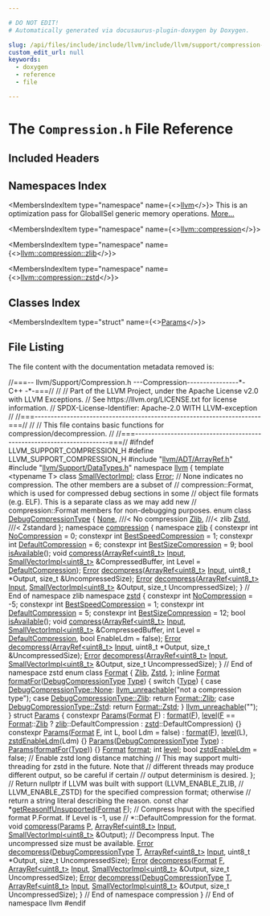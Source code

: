 ```yaml
---

# DO NOT EDIT!
# Automatically generated via docusaurus-plugin-doxygen by Doxygen.

slug: /api/files/include/include/llvm/include/llvm/support/compression-h
custom_edit_url: null
keywords:
  - doxygen
  - reference
  - file

---
```





# The `Compression.h` File Reference

<DoxygenPage pluginConfig={pluginConfig}>



## Included Headers

<IncludesList>
<IncludesListItem
  filePath="llvm/ADT/ArrayRef.h"
  permalink="/docs/api/files/include/include/llvm/include/llvm/adt/arrayref-h"
  isLocal="true" />
<IncludesListItem
  filePath="llvm/Support/DataTypes.h"
  permalink="/docs/api/files/include/include/llvm/include/llvm/support/datatypes-h"
  isLocal="true" />
</IncludesList>

## Namespaces Index

<MembersIndex>

<MembersIndexItem
  type="namespace"
  name={<><a href="/docs/api/namespaces/llvm">llvm</a></>}>
This is an optimization pass for GlobalISel generic memory operations. <a href="/docs/api/namespaces/llvm/#details">More...</a>
</MembersIndexItem>

<MembersIndexItem
  type="namespace"
  name={<><a href="/docs/api/namespaces/llvm/compression">llvm::compression</a></>}>
</MembersIndexItem>

<MembersIndexItem
  type="namespace"
  name={<><a href="/docs/api/namespaces/llvm/compression/zlib">llvm::compression::zlib</a></>}>
</MembersIndexItem>

<MembersIndexItem
  type="namespace"
  name={<><a href="/docs/api/namespaces/llvm/compression/zstd">llvm::compression::zstd</a></>}>
</MembersIndexItem>

</MembersIndex>

## Classes Index

<MembersIndex>

<MembersIndexItem
  type="struct"
  name={<><a href="/docs/api/structs/llvm/compression/params">Params</a></>}>
</MembersIndexItem>

</MembersIndex>


## File Listing

The file content with the documentation metadata removed is:

<ProgramListing>

<Link id="l00001" /><CodeLine lineNumber="1"><Highlight kind="comment">//===-- llvm/Support/Compression.h ---Compression----------------&#42;- C++ -&#42;-===//</Highlight><Highlight kind="normal"></Highlight></CodeLine>
<Link id="l00002" /><CodeLine lineNumber="2"><Highlight kind="normal"></Highlight><Highlight kind="comment">//</Highlight><Highlight kind="normal"></Highlight></CodeLine>
<Link id="l00003" /><CodeLine lineNumber="3"><Highlight kind="normal"></Highlight><Highlight kind="comment">// Part of the LLVM Project, under the Apache License v2.0 with LLVM Exceptions.</Highlight><Highlight kind="normal"></Highlight></CodeLine>
<Link id="l00004" /><CodeLine lineNumber="4"><Highlight kind="normal"></Highlight><Highlight kind="comment">// See https://llvm.org/LICENSE.txt for license information.</Highlight><Highlight kind="normal"></Highlight></CodeLine>
<Link id="l00005" /><CodeLine lineNumber="5"><Highlight kind="normal"></Highlight><Highlight kind="comment">// SPDX-License-Identifier: Apache-2.0 WITH LLVM-exception</Highlight><Highlight kind="normal"></Highlight></CodeLine>
<Link id="l00006" /><CodeLine lineNumber="6"><Highlight kind="normal"></Highlight><Highlight kind="comment">//</Highlight><Highlight kind="normal"></Highlight></CodeLine>
<Link id="l00007" /><CodeLine lineNumber="7"><Highlight kind="normal"></Highlight><Highlight kind="comment">//===----------------------------------------------------------------------===//</Highlight><Highlight kind="normal"></Highlight></CodeLine>
<Link id="l00008" /><CodeLine lineNumber="8"><Highlight kind="normal"></Highlight><Highlight kind="comment">//</Highlight><Highlight kind="normal"></Highlight></CodeLine>
<Link id="l00009" /><CodeLine lineNumber="9"><Highlight kind="normal"></Highlight><Highlight kind="comment">// This file contains basic functions for compression/decompression.</Highlight><Highlight kind="normal"></Highlight></CodeLine>
<Link id="l00010" /><CodeLine lineNumber="10"><Highlight kind="normal"></Highlight><Highlight kind="comment">//</Highlight><Highlight kind="normal"></Highlight></CodeLine>
<Link id="l00011" /><CodeLine lineNumber="11"><Highlight kind="normal"></Highlight><Highlight kind="comment">//===----------------------------------------------------------------------===//</Highlight><Highlight kind="normal"></Highlight></CodeLine>
<Link id="l00012" /><CodeLine lineNumber="12"><Highlight kind="normal"></Highlight></CodeLine>
<Link id="l00013" /><CodeLine lineNumber="13"><Highlight kind="normal"></Highlight><Highlight kind="preprocessor">#ifndef LLVM&#95;SUPPORT&#95;COMPRESSION&#95;H</Highlight><Highlight kind="normal"></Highlight></CodeLine>
<Link id="l00014" /><CodeLine lineNumber="14"><Highlight kind="normal"></Highlight><Highlight kind="preprocessor">#define LLVM&#95;SUPPORT&#95;COMPRESSION&#95;H</Highlight><Highlight kind="normal"></Highlight></CodeLine>
<Link id="l00015" /><CodeLine lineNumber="15"><Highlight kind="normal"></Highlight></CodeLine>
<Link id="l00016" /><CodeLine lineNumber="16"><Highlight kind="normal"></Highlight><Highlight kind="preprocessor">#include &quot;<a href="/docs/api/files/include/include/llvm/include/llvm/adt/arrayref-h">llvm/ADT/ArrayRef.h</a>&quot;</Highlight><Highlight kind="normal"></Highlight></CodeLine>
<Link id="l00017" /><CodeLine lineNumber="17"><Highlight kind="normal"></Highlight><Highlight kind="preprocessor">#include &quot;<a href="/docs/api/files/include/include/llvm/include/llvm/support/datatypes-h">llvm/Support/DataTypes.h</a>&quot;</Highlight><Highlight kind="normal"></Highlight></CodeLine>
<Link id="l00018" /><CodeLine lineNumber="18"><Highlight kind="normal"></Highlight></CodeLine>
<Link id="l00019" /><CodeLine lineNumber="19"><Highlight kind="normal"></Highlight><Highlight kind="keyword">namespace </Highlight><Highlight kind="normal"><a href="/docs/api/namespaces/llvm">llvm</a> &#123;</Highlight></CodeLine>
<Link id="l00020" /><CodeLine lineNumber="20"><Highlight kind="normal"></Highlight><Highlight kind="keyword">template</Highlight><Highlight kind="normal"> &lt;</Highlight><Highlight kind="keyword">typename</Highlight><Highlight kind="normal"> T&gt; </Highlight><Highlight kind="keyword">class </Highlight><Highlight kind="normal"><a href="/docs/api/classes/llvm/smallvectorimpl">SmallVectorImpl</a>;</Highlight></CodeLine>
<Link id="l00021" /><CodeLine lineNumber="21"><Highlight kind="normal"></Highlight><Highlight kind="keyword">class </Highlight><Highlight kind="normal"><a href="/docs/api/classes/llvm/error">Error</a>;</Highlight></CodeLine>
<Link id="l00022" /><CodeLine lineNumber="22"><Highlight kind="normal"></Highlight></CodeLine>
<Link id="l00023" /><CodeLine lineNumber="23"><Highlight kind="normal"></Highlight><Highlight kind="comment">// None indicates no compression. The other members are a subset of</Highlight><Highlight kind="normal"></Highlight></CodeLine>
<Link id="l00024" /><CodeLine lineNumber="24"><Highlight kind="normal"></Highlight><Highlight kind="comment">// compression::Format, which is used for compressed debug sections in some</Highlight><Highlight kind="normal"></Highlight></CodeLine>
<Link id="l00025" /><CodeLine lineNumber="25"><Highlight kind="normal"></Highlight><Highlight kind="comment">// object file formats (e.g. ELF). This is a separate class as we may add new</Highlight><Highlight kind="normal"></Highlight></CodeLine>
<Link id="l00026" /><CodeLine lineNumber="26"><Highlight kind="normal"></Highlight><Highlight kind="comment">// compression::Format members for non-debugging purposes.</Highlight><Highlight kind="normal"></Highlight></CodeLine>
<Link id="l00027" /><CodeLine lineNumber="27" lineLink="/docs/api/namespaces/llvm/#aa100a124c9d33561b0950011928aae00"><Highlight kind="normal"></Highlight><Highlight kind="keyword">enum class</Highlight><Highlight kind="normal"> <a href="/docs/api/namespaces/llvm/#aa100a124c9d33561b0950011928aae00">DebugCompressionType</a> &#123;</Highlight></CodeLine>
<Link id="l00028" /><CodeLine lineNumber="28" lineLink="/docs/api/namespaces/llvm/#aa100a124c9d33561b0950011928aae00a6adf97f83acf6453d4a6a4b1070f3754"><Highlight kind="normal">  <a href="/docs/api/namespaces/llvm/#a7a24c2247bd546fc56e2de6cfd04a3d7a116ebf2078ffd98178ffbdd2f544ebb7">None</a>, </Highlight><Highlight kind="comment">///&lt; No compression</Highlight><Highlight kind="normal"></Highlight></CodeLine>
<Link id="l00029" /><CodeLine lineNumber="29" lineLink="/docs/api/namespaces/llvm/#aa100a124c9d33561b0950011928aae00ad697a787afbc87e2117697b91ed26272"><Highlight kind="normal">  <a href="/docs/api/namespaces/llvm/#aa100a124c9d33561b0950011928aae00ad697a787afbc87e2117697b91ed26272">Zlib</a>, </Highlight><Highlight kind="comment">///&lt; zlib</Highlight><Highlight kind="normal"></Highlight></CodeLine>
<Link id="l00030" /><CodeLine lineNumber="30" lineLink="/docs/api/namespaces/llvm/#aa100a124c9d33561b0950011928aae00a0c8468c9ff2f38e853335e1e40ade4c3"><Highlight kind="normal">  <a href="/docs/api/namespaces/llvm/#aa100a124c9d33561b0950011928aae00a0c8468c9ff2f38e853335e1e40ade4c3">Zstd</a>, </Highlight><Highlight kind="comment">///&lt; Zstandard</Highlight><Highlight kind="normal"></Highlight></CodeLine>
<Link id="l00031" /><CodeLine lineNumber="31"><Highlight kind="normal">&#125;;</Highlight></CodeLine>
<Link id="l00032" /><CodeLine lineNumber="32"><Highlight kind="normal"></Highlight></CodeLine>
<Link id="l00033" /><CodeLine lineNumber="33" lineLink="/docs/api/namespaces/llvm/compression"><Highlight kind="normal"></Highlight><Highlight kind="keyword">namespace </Highlight><Highlight kind="normal"><a href="/docs/api/namespaces/llvm/compression">compression</a> &#123;</Highlight></CodeLine>
<Link id="l00034" /><CodeLine lineNumber="34" lineLink="/docs/api/namespaces/llvm/compression/zlib"><Highlight kind="normal"></Highlight><Highlight kind="keyword">namespace </Highlight><Highlight kind="normal"><a href="/docs/api/namespaces/llvm/compression/zlib">zlib</a> &#123;</Highlight></CodeLine>
<Link id="l00035" /><CodeLine lineNumber="35"><Highlight kind="normal"></Highlight></CodeLine>
<Link id="l00036" /><CodeLine lineNumber="36" lineLink="/docs/api/namespaces/llvm/compression/zlib/#a3f069c45f3ede1898e07c3dcfb894a91"><Highlight kind="normal"></Highlight><Highlight kind="keyword">constexpr</Highlight><Highlight kind="normal"> </Highlight><Highlight kind="keywordtype">int</Highlight><Highlight kind="normal"> <a href="/docs/api/namespaces/llvm/compression/zlib/#a3f069c45f3ede1898e07c3dcfb894a91">NoCompression</a> = 0;</Highlight></CodeLine>
<Link id="l00037" /><CodeLine lineNumber="37" lineLink="/docs/api/namespaces/llvm/compression/zlib/#af76c95a902eec05086940cf67c6047de"><Highlight kind="normal"></Highlight><Highlight kind="keyword">constexpr</Highlight><Highlight kind="normal"> </Highlight><Highlight kind="keywordtype">int</Highlight><Highlight kind="normal"> <a href="/docs/api/namespaces/llvm/compression/zlib/#af76c95a902eec05086940cf67c6047de">BestSpeedCompression</a> = 1;</Highlight></CodeLine>
<Link id="l00038" /><CodeLine lineNumber="38" lineLink="/docs/api/namespaces/llvm/compression/zlib/#ad3ab2b657ee11cf4e2cab101623b94df"><Highlight kind="normal"></Highlight><Highlight kind="keyword">constexpr</Highlight><Highlight kind="normal"> </Highlight><Highlight kind="keywordtype">int</Highlight><Highlight kind="normal"> <a href="/docs/api/namespaces/llvm/compression/zlib/#ad3ab2b657ee11cf4e2cab101623b94df">DefaultCompression</a> = 6;</Highlight></CodeLine>
<Link id="l00039" /><CodeLine lineNumber="39" lineLink="/docs/api/namespaces/llvm/compression/zlib/#aca36e81333c6bff75084ce9df5c1baaf"><Highlight kind="normal"></Highlight><Highlight kind="keyword">constexpr</Highlight><Highlight kind="normal"> </Highlight><Highlight kind="keywordtype">int</Highlight><Highlight kind="normal"> <a href="/docs/api/namespaces/llvm/compression/zlib/#aca36e81333c6bff75084ce9df5c1baaf">BestSizeCompression</a> = 9;</Highlight></CodeLine>
<Link id="l00040" /><CodeLine lineNumber="40"><Highlight kind="normal"></Highlight></CodeLine>
<Link id="l00041" /><CodeLine lineNumber="41"><Highlight kind="normal"></Highlight><Highlight kind="keywordtype">bool</Highlight><Highlight kind="normal"> <a href="/docs/api/namespaces/llvm/compression/zlib/#a369da242fd5c0d70a31ffcd3374a0909">isAvailable</a>();</Highlight></CodeLine>
<Link id="l00042" /><CodeLine lineNumber="42"><Highlight kind="normal"></Highlight></CodeLine>
<Link id="l00043" /><CodeLine lineNumber="43"><Highlight kind="normal"></Highlight><Highlight kind="keywordtype">void</Highlight><Highlight kind="normal"> <a href="/docs/api/namespaces/llvm/compression/zlib/#a0cde98f89d9b23b493dc0c7c0f054eb5">compress</a>(<a href="/docs/api/classes/llvm/arrayref">ArrayRef&lt;uint8&#95;t&gt;</a> <a href="/docs/api/classes/input">Input</a>,</Highlight></CodeLine>
<Link id="l00044" /><CodeLine lineNumber="44"><Highlight kind="normal">              <a href="/docs/api/classes/llvm/smallvectorimpl">SmallVectorImpl&lt;uint8&#95;t&gt;</a> &amp;CompressedBuffer,</Highlight></CodeLine>
<Link id="l00045" /><CodeLine lineNumber="45"><Highlight kind="normal">              </Highlight><Highlight kind="keywordtype">int</Highlight><Highlight kind="normal"> Level = <a href="/docs/api/namespaces/llvm/compression/zlib/#ad3ab2b657ee11cf4e2cab101623b94df">DefaultCompression</a>);</Highlight></CodeLine>
<Link id="l00046" /><CodeLine lineNumber="46"><Highlight kind="normal"></Highlight></CodeLine>
<Link id="l00047" /><CodeLine lineNumber="47"><Highlight kind="normal"><a href="/docs/api/classes/llvm/error">Error</a> <a href="/docs/api/namespaces/llvm/compression/zlib/#a1f2be1038afa2414d1df3da720de0c55">decompress</a>(<a href="/docs/api/classes/llvm/arrayref">ArrayRef&lt;uint8&#95;t&gt;</a> <a href="/docs/api/classes/input">Input</a>, uint8&#95;t &#42;Output,</Highlight></CodeLine>
<Link id="l00048" /><CodeLine lineNumber="48"><Highlight kind="normal">                 </Highlight><Highlight kind="keywordtype">size&#95;t</Highlight><Highlight kind="normal"> &amp;UncompressedSize);</Highlight></CodeLine>
<Link id="l00049" /><CodeLine lineNumber="49"><Highlight kind="normal"></Highlight></CodeLine>
<Link id="l00050" /><CodeLine lineNumber="50"><Highlight kind="normal"><a href="/docs/api/classes/llvm/error">Error</a> <a href="/docs/api/namespaces/llvm/compression/zlib/#a1f2be1038afa2414d1df3da720de0c55">decompress</a>(<a href="/docs/api/classes/llvm/arrayref">ArrayRef&lt;uint8&#95;t&gt;</a> <a href="/docs/api/classes/input">Input</a>, <a href="/docs/api/classes/llvm/smallvectorimpl">SmallVectorImpl&lt;uint8&#95;t&gt;</a> &amp;Output,</Highlight></CodeLine>
<Link id="l00051" /><CodeLine lineNumber="51"><Highlight kind="normal">                 </Highlight><Highlight kind="keywordtype">size&#95;t</Highlight><Highlight kind="normal"> UncompressedSize);</Highlight></CodeLine>
<Link id="l00052" /><CodeLine lineNumber="52"><Highlight kind="normal"></Highlight></CodeLine>
<Link id="l00053" /><CodeLine lineNumber="53"><Highlight kind="normal">&#125; </Highlight><Highlight kind="comment">// End of namespace zlib</Highlight><Highlight kind="normal"></Highlight></CodeLine>
<Link id="l00054" /><CodeLine lineNumber="54"><Highlight kind="normal"></Highlight></CodeLine>
<Link id="l00055" /><CodeLine lineNumber="55" lineLink="/docs/api/namespaces/llvm/compression/zstd"><Highlight kind="normal"></Highlight><Highlight kind="keyword">namespace </Highlight><Highlight kind="normal"><a href="/docs/api/namespaces/llvm/compression/zstd">zstd</a> &#123;</Highlight></CodeLine>
<Link id="l00056" /><CodeLine lineNumber="56"><Highlight kind="normal"></Highlight></CodeLine>
<Link id="l00057" /><CodeLine lineNumber="57" lineLink="/docs/api/namespaces/llvm/compression/zstd/#a58a6f2cbcef34b0829e5ea901f0eb1f5"><Highlight kind="normal"></Highlight><Highlight kind="keyword">constexpr</Highlight><Highlight kind="normal"> </Highlight><Highlight kind="keywordtype">int</Highlight><Highlight kind="normal"> <a href="/docs/api/namespaces/llvm/compression/zstd/#a58a6f2cbcef34b0829e5ea901f0eb1f5">NoCompression</a> = -5;</Highlight></CodeLine>
<Link id="l00058" /><CodeLine lineNumber="58" lineLink="/docs/api/namespaces/llvm/compression/zstd/#a80fcdfdca6fe463555a469fb6932d742"><Highlight kind="normal"></Highlight><Highlight kind="keyword">constexpr</Highlight><Highlight kind="normal"> </Highlight><Highlight kind="keywordtype">int</Highlight><Highlight kind="normal"> <a href="/docs/api/namespaces/llvm/compression/zstd/#a80fcdfdca6fe463555a469fb6932d742">BestSpeedCompression</a> = 1;</Highlight></CodeLine>
<Link id="l00059" /><CodeLine lineNumber="59" lineLink="/docs/api/namespaces/llvm/compression/zstd/#a904b5dc1a5643536e8876d73832b6de5"><Highlight kind="normal"></Highlight><Highlight kind="keyword">constexpr</Highlight><Highlight kind="normal"> </Highlight><Highlight kind="keywordtype">int</Highlight><Highlight kind="normal"> <a href="/docs/api/namespaces/llvm/compression/zstd/#a904b5dc1a5643536e8876d73832b6de5">DefaultCompression</a> = 5;</Highlight></CodeLine>
<Link id="l00060" /><CodeLine lineNumber="60" lineLink="/docs/api/namespaces/llvm/compression/zstd/#ad4f64e228c085c82ae09703756e4450f"><Highlight kind="normal"></Highlight><Highlight kind="keyword">constexpr</Highlight><Highlight kind="normal"> </Highlight><Highlight kind="keywordtype">int</Highlight><Highlight kind="normal"> <a href="/docs/api/namespaces/llvm/compression/zstd/#ad4f64e228c085c82ae09703756e4450f">BestSizeCompression</a> = 12;</Highlight></CodeLine>
<Link id="l00061" /><CodeLine lineNumber="61"><Highlight kind="normal"></Highlight></CodeLine>
<Link id="l00062" /><CodeLine lineNumber="62"><Highlight kind="normal"></Highlight><Highlight kind="keywordtype">bool</Highlight><Highlight kind="normal"> <a href="/docs/api/namespaces/llvm/compression/zstd/#a663a259708521e3e0dd26b77ba4f49e8">isAvailable</a>();</Highlight></CodeLine>
<Link id="l00063" /><CodeLine lineNumber="63"><Highlight kind="normal"></Highlight></CodeLine>
<Link id="l00064" /><CodeLine lineNumber="64"><Highlight kind="normal"></Highlight><Highlight kind="keywordtype">void</Highlight><Highlight kind="normal"> <a href="/docs/api/namespaces/llvm/compression/zstd/#a6e5017312495e404a75be3aafeeb08c5">compress</a>(<a href="/docs/api/classes/llvm/arrayref">ArrayRef&lt;uint8&#95;t&gt;</a> <a href="/docs/api/classes/input">Input</a>,</Highlight></CodeLine>
<Link id="l00065" /><CodeLine lineNumber="65"><Highlight kind="normal">              <a href="/docs/api/classes/llvm/smallvectorimpl">SmallVectorImpl&lt;uint8&#95;t&gt;</a> &amp;CompressedBuffer,</Highlight></CodeLine>
<Link id="l00066" /><CodeLine lineNumber="66"><Highlight kind="normal">              </Highlight><Highlight kind="keywordtype">int</Highlight><Highlight kind="normal"> Level = <a href="/docs/api/namespaces/llvm/compression/zstd/#a904b5dc1a5643536e8876d73832b6de5">DefaultCompression</a>, </Highlight><Highlight kind="keywordtype">bool</Highlight><Highlight kind="normal"> EnableLdm = </Highlight><Highlight kind="keyword">false</Highlight><Highlight kind="normal">);</Highlight></CodeLine>
<Link id="l00067" /><CodeLine lineNumber="67"><Highlight kind="normal"></Highlight></CodeLine>
<Link id="l00068" /><CodeLine lineNumber="68"><Highlight kind="normal"><a href="/docs/api/classes/llvm/error">Error</a> <a href="/docs/api/namespaces/llvm/compression/zstd/#a383d40dba37b3eecd97fbeeacda6477c">decompress</a>(<a href="/docs/api/classes/llvm/arrayref">ArrayRef&lt;uint8&#95;t&gt;</a> <a href="/docs/api/classes/input">Input</a>, uint8&#95;t &#42;Output,</Highlight></CodeLine>
<Link id="l00069" /><CodeLine lineNumber="69"><Highlight kind="normal">                 </Highlight><Highlight kind="keywordtype">size&#95;t</Highlight><Highlight kind="normal"> &amp;UncompressedSize);</Highlight></CodeLine>
<Link id="l00070" /><CodeLine lineNumber="70"><Highlight kind="normal"></Highlight></CodeLine>
<Link id="l00071" /><CodeLine lineNumber="71"><Highlight kind="normal"><a href="/docs/api/classes/llvm/error">Error</a> <a href="/docs/api/namespaces/llvm/compression/zstd/#a383d40dba37b3eecd97fbeeacda6477c">decompress</a>(<a href="/docs/api/classes/llvm/arrayref">ArrayRef&lt;uint8&#95;t&gt;</a> <a href="/docs/api/classes/input">Input</a>, <a href="/docs/api/classes/llvm/smallvectorimpl">SmallVectorImpl&lt;uint8&#95;t&gt;</a> &amp;Output,</Highlight></CodeLine>
<Link id="l00072" /><CodeLine lineNumber="72"><Highlight kind="normal">                 </Highlight><Highlight kind="keywordtype">size&#95;t</Highlight><Highlight kind="normal"> UncompressedSize);</Highlight></CodeLine>
<Link id="l00073" /><CodeLine lineNumber="73"><Highlight kind="normal"></Highlight></CodeLine>
<Link id="l00074" /><CodeLine lineNumber="74"><Highlight kind="normal">&#125; </Highlight><Highlight kind="comment">// End of namespace zstd</Highlight><Highlight kind="normal"></Highlight></CodeLine>
<Link id="l00075" /><CodeLine lineNumber="75"><Highlight kind="normal"></Highlight></CodeLine>
<Link id="l00076" /><CodeLine lineNumber="76" lineLink="/docs/api/namespaces/llvm/compression/#a959b9bf86b359a97448539383fb1b5f3"><Highlight kind="normal"></Highlight><Highlight kind="keyword">enum class</Highlight><Highlight kind="normal"> <a href="/docs/api/namespaces/llvm/compression/#a959b9bf86b359a97448539383fb1b5f3">Format</a> &#123;</Highlight></CodeLine>
<Link id="l00077" /><CodeLine lineNumber="77" lineLink="/docs/api/namespaces/llvm/compression/#a959b9bf86b359a97448539383fb1b5f3ad697a787afbc87e2117697b91ed26272"><Highlight kind="normal">  <a href="/docs/api/namespaces/llvm/compression/#a959b9bf86b359a97448539383fb1b5f3ad697a787afbc87e2117697b91ed26272">Zlib</a>,</Highlight></CodeLine>
<Link id="l00078" /><CodeLine lineNumber="78" lineLink="/docs/api/namespaces/llvm/compression/#a959b9bf86b359a97448539383fb1b5f3a0c8468c9ff2f38e853335e1e40ade4c3"><Highlight kind="normal">  <a href="/docs/api/namespaces/llvm/compression/#a959b9bf86b359a97448539383fb1b5f3a0c8468c9ff2f38e853335e1e40ade4c3">Zstd</a>,</Highlight></CodeLine>
<Link id="l00079" /><CodeLine lineNumber="79"><Highlight kind="normal">&#125;;</Highlight></CodeLine>
<Link id="l00080" /><CodeLine lineNumber="80"><Highlight kind="normal"></Highlight></CodeLine>
<Link id="l00081" /><CodeLine lineNumber="81" lineLink="/docs/api/namespaces/llvm/compression/#ad1bbde31a8b729ac4f8022306356a6f5"><Highlight kind="normal"></Highlight><Highlight kind="keyword">inline</Highlight><Highlight kind="normal"> <a href="/docs/api/namespaces/llvm/compression/#a959b9bf86b359a97448539383fb1b5f3">Format</a> <a href="/docs/api/namespaces/llvm/compression/#ad1bbde31a8b729ac4f8022306356a6f5">formatFor</a>(<a href="/docs/api/namespaces/llvm/#aa100a124c9d33561b0950011928aae00">DebugCompressionType</a> <a href="/docs/api/classes/llvm/type">Type</a>) &#123;</Highlight></CodeLine>
<Link id="l00082" /><CodeLine lineNumber="82"><Highlight kind="normal">  </Highlight><Highlight kind="keywordflow">switch</Highlight><Highlight kind="normal"> (<a href="/docs/api/classes/llvm/type">Type</a>) &#123;</Highlight></CodeLine>
<Link id="l00083" /><CodeLine lineNumber="83"><Highlight kind="normal">  </Highlight><Highlight kind="keywordflow">case</Highlight><Highlight kind="normal"> <a href="/docs/api/namespaces/llvm/#aa100a124c9d33561b0950011928aae00a6adf97f83acf6453d4a6a4b1070f3754">DebugCompressionType::None</a>:</Highlight></CodeLine>
<Link id="l00084" /><CodeLine lineNumber="84"><Highlight kind="normal">    <a href="/docs/api/files/include/include/llvm/include/llvm/support/errorhandling-h/#ace243f5c25697a1107cce46626b3dc94">llvm&#95;unreachable</a>(</Highlight><Highlight kind="stringliteral">&quot;not a compression type&quot;</Highlight><Highlight kind="normal">);</Highlight></CodeLine>
<Link id="l00085" /><CodeLine lineNumber="85"><Highlight kind="normal">  </Highlight><Highlight kind="keywordflow">case</Highlight><Highlight kind="normal"> <a href="/docs/api/namespaces/llvm/#aa100a124c9d33561b0950011928aae00ad697a787afbc87e2117697b91ed26272">DebugCompressionType::Zlib</a>:</Highlight></CodeLine>
<Link id="l00086" /><CodeLine lineNumber="86"><Highlight kind="normal">    </Highlight><Highlight kind="keywordflow">return</Highlight><Highlight kind="normal"> <a href="/docs/api/namespaces/llvm/compression/#a959b9bf86b359a97448539383fb1b5f3ad697a787afbc87e2117697b91ed26272">Format::Zlib</a>;</Highlight></CodeLine>
<Link id="l00087" /><CodeLine lineNumber="87"><Highlight kind="normal">  </Highlight><Highlight kind="keywordflow">case</Highlight><Highlight kind="normal"> <a href="/docs/api/namespaces/llvm/#aa100a124c9d33561b0950011928aae00a0c8468c9ff2f38e853335e1e40ade4c3">DebugCompressionType::Zstd</a>:</Highlight></CodeLine>
<Link id="l00088" /><CodeLine lineNumber="88"><Highlight kind="normal">    </Highlight><Highlight kind="keywordflow">return</Highlight><Highlight kind="normal"> <a href="/docs/api/namespaces/llvm/compression/#a959b9bf86b359a97448539383fb1b5f3a0c8468c9ff2f38e853335e1e40ade4c3">Format::Zstd</a>;</Highlight></CodeLine>
<Link id="l00089" /><CodeLine lineNumber="89"><Highlight kind="normal">  &#125;</Highlight></CodeLine>
<Link id="l00090" /><CodeLine lineNumber="90"><Highlight kind="normal">  <a href="/docs/api/files/include/include/llvm/include/llvm/support/errorhandling-h/#ace243f5c25697a1107cce46626b3dc94">llvm&#95;unreachable</a>(</Highlight><Highlight kind="stringliteral">&quot;&quot;</Highlight><Highlight kind="normal">);</Highlight></CodeLine>
<Link id="l00091" /><CodeLine lineNumber="91"><Highlight kind="normal">&#125;</Highlight></CodeLine>
<Link id="l00092" /><CodeLine lineNumber="92"><Highlight kind="normal"></Highlight></CodeLine>
<Link id="l00093" /><CodeLine lineNumber="93" lineLink="/docs/api/structs/llvm/compression/params"><Highlight kind="normal"></Highlight><Highlight kind="keyword">struct </Highlight><Highlight kind="normal"><a href="/docs/api/structs/llvm/compression/params/#a3e4c27a7403dfcffc41d0e248ddcdfc7">Params</a> &#123;</Highlight></CodeLine>
<Link id="l00094" /><CodeLine lineNumber="94" lineLink="/docs/api/structs/llvm/compression/params/#a3e4c27a7403dfcffc41d0e248ddcdfc7"><Highlight kind="normal">  </Highlight><Highlight kind="keyword">constexpr</Highlight><Highlight kind="normal"> <a href="/docs/api/structs/llvm/compression/params/#a3e4c27a7403dfcffc41d0e248ddcdfc7">Params</a>(<a href="/docs/api/namespaces/llvm/compression/#a959b9bf86b359a97448539383fb1b5f3">Format</a> <a href="/docs/api/files/lib/lib/support/md5-cpp/#a96d73bbd7af15cb1fc38c3f4a3bd82e9">F</a>)</Highlight></CodeLine>
<Link id="l00095" /><CodeLine lineNumber="95"><Highlight kind="normal">      : <a href="/docs/api/structs/llvm/compression/params/#ac9c55bfa5f0f7c0cc1ce1038c0070cf7">format</a>(<a href="/docs/api/files/lib/lib/support/md5-cpp/#a96d73bbd7af15cb1fc38c3f4a3bd82e9">F</a>), <a href="/docs/api/structs/llvm/compression/params/#a1dac49b8a1a90f28eded29ed98c4a105">level</a>(<a href="/docs/api/files/lib/lib/support/md5-cpp/#a96d73bbd7af15cb1fc38c3f4a3bd82e9">F</a> == <a href="/docs/api/namespaces/llvm/compression/#a959b9bf86b359a97448539383fb1b5f3">Format</a>::<a href="/docs/api/namespaces/llvm/compression/#a959b9bf86b359a97448539383fb1b5f3ad697a787afbc87e2117697b91ed26272">Zlib</a> ? <a href="/docs/api/namespaces/llvm/compression/zlib">zlib</a>::DefaultCompression</Highlight></CodeLine>
<Link id="l00096" /><CodeLine lineNumber="96"><Highlight kind="normal">                                           : <a href="/docs/api/namespaces/llvm/compression/zstd">zstd</a>::DefaultCompression) &#123;&#125;</Highlight></CodeLine>
<Link id="l00097" /><CodeLine lineNumber="97" lineLink="/docs/api/structs/llvm/compression/params/#af311ac0f41937f7cf9f6c6b9021b9568"><Highlight kind="normal">  </Highlight><Highlight kind="keyword">constexpr</Highlight><Highlight kind="normal"> <a href="/docs/api/structs/llvm/compression/params/#af311ac0f41937f7cf9f6c6b9021b9568">Params</a>(<a href="/docs/api/namespaces/llvm/compression/#a959b9bf86b359a97448539383fb1b5f3">Format</a> <a href="/docs/api/files/lib/lib/support/md5-cpp/#a96d73bbd7af15cb1fc38c3f4a3bd82e9">F</a>, </Highlight><Highlight kind="keywordtype">int</Highlight><Highlight kind="normal"> L, </Highlight><Highlight kind="keywordtype">bool</Highlight><Highlight kind="normal"> Ldm = </Highlight><Highlight kind="keyword">false</Highlight><Highlight kind="normal">)</Highlight></CodeLine>
<Link id="l00098" /><CodeLine lineNumber="98"><Highlight kind="normal">      : <a href="/docs/api/structs/llvm/compression/params/#ac9c55bfa5f0f7c0cc1ce1038c0070cf7">format</a>(<a href="/docs/api/files/lib/lib/support/md5-cpp/#a96d73bbd7af15cb1fc38c3f4a3bd82e9">F</a>), <a href="/docs/api/structs/llvm/compression/params/#a1dac49b8a1a90f28eded29ed98c4a105">level</a>(L), <a href="/docs/api/structs/llvm/compression/params/#a86c033c3eb532b3056ad2cdee2c040e8">zstdEnableLdm</a>(Ldm) &#123;&#125;</Highlight></CodeLine>
<Link id="l00099" /><CodeLine lineNumber="99" lineLink="/docs/api/structs/llvm/compression/params/#a094a364edadfccda93cb01dc23e341dd"><Highlight kind="normal">  <a href="/docs/api/structs/llvm/compression/params/#a094a364edadfccda93cb01dc23e341dd">Params</a>(<a href="/docs/api/namespaces/llvm/#aa100a124c9d33561b0950011928aae00">DebugCompressionType</a> <a href="/docs/api/classes/llvm/type">Type</a>) : <a href="/docs/api/structs/llvm/compression/params/#a3e4c27a7403dfcffc41d0e248ddcdfc7">Params</a>(<a href="/docs/api/namespaces/llvm/compression/#ad1bbde31a8b729ac4f8022306356a6f5">formatFor</a>(<a href="/docs/api/classes/llvm/type">Type</a>)) &#123;&#125;</Highlight></CodeLine>
<Link id="l00100" /><CodeLine lineNumber="100"><Highlight kind="normal"></Highlight></CodeLine>
<Link id="l00101" /><CodeLine lineNumber="101" lineLink="/docs/api/structs/llvm/compression/params/#ac9c55bfa5f0f7c0cc1ce1038c0070cf7"><Highlight kind="normal">  <a href="/docs/api/namespaces/llvm/compression/#a959b9bf86b359a97448539383fb1b5f3">Format</a> <a href="/docs/api/structs/llvm/compression/params/#ac9c55bfa5f0f7c0cc1ce1038c0070cf7">format</a>;</Highlight></CodeLine>
<Link id="l00102" /><CodeLine lineNumber="102" lineLink="/docs/api/structs/llvm/compression/params/#a1dac49b8a1a90f28eded29ed98c4a105"><Highlight kind="normal">  </Highlight><Highlight kind="keywordtype">int</Highlight><Highlight kind="normal"> <a href="/docs/api/structs/llvm/compression/params/#a1dac49b8a1a90f28eded29ed98c4a105">level</a>;</Highlight></CodeLine>
<Link id="l00103" /><CodeLine lineNumber="103" lineLink="/docs/api/structs/llvm/compression/params/#a86c033c3eb532b3056ad2cdee2c040e8"><Highlight kind="normal">  </Highlight><Highlight kind="keywordtype">bool</Highlight><Highlight kind="normal"> <a href="/docs/api/structs/llvm/compression/params/#a86c033c3eb532b3056ad2cdee2c040e8">zstdEnableLdm</a> = </Highlight><Highlight kind="keyword">false</Highlight><Highlight kind="normal">; </Highlight><Highlight kind="comment">// Enable zstd long distance matching</Highlight><Highlight kind="normal"></Highlight></CodeLine>
<Link id="l00104" /><CodeLine lineNumber="104"><Highlight kind="normal">  </Highlight><Highlight kind="comment">// This may support multi-threading for zstd in the future. Note that</Highlight><Highlight kind="normal"></Highlight></CodeLine>
<Link id="l00105" /><CodeLine lineNumber="105"><Highlight kind="normal">  </Highlight><Highlight kind="comment">// different threads may produce different output, so be careful if certain</Highlight><Highlight kind="normal"></Highlight></CodeLine>
<Link id="l00106" /><CodeLine lineNumber="106"><Highlight kind="normal">  </Highlight><Highlight kind="comment">// output determinism is desired.</Highlight><Highlight kind="normal"></Highlight></CodeLine>
<Link id="l00107" /><CodeLine lineNumber="107"><Highlight kind="normal">&#125;;</Highlight></CodeLine>
<Link id="l00108" /><CodeLine lineNumber="108"><Highlight kind="normal"></Highlight></CodeLine>
<Link id="l00109" /><CodeLine lineNumber="109"><Highlight kind="normal"></Highlight><Highlight kind="comment">// Return nullptr if LLVM was built with support (LLVM&#95;ENABLE&#95;ZLIB,</Highlight><Highlight kind="normal"></Highlight></CodeLine>
<Link id="l00110" /><CodeLine lineNumber="110"><Highlight kind="normal"></Highlight><Highlight kind="comment">// LLVM&#95;ENABLE&#95;ZSTD) for the specified compression format; otherwise</Highlight><Highlight kind="normal"></Highlight></CodeLine>
<Link id="l00111" /><CodeLine lineNumber="111"><Highlight kind="normal"></Highlight><Highlight kind="comment">// return a string literal describing the reason.</Highlight><Highlight kind="normal"></Highlight></CodeLine>
<Link id="l00112" /><CodeLine lineNumber="112"><Highlight kind="normal"></Highlight><Highlight kind="keyword">const</Highlight><Highlight kind="normal"> </Highlight><Highlight kind="keywordtype">char</Highlight><Highlight kind="normal"> &#42;<a href="/docs/api/namespaces/llvm/compression/#a3d9cefba87d0911ecaa4ae38e7f3d5e8">getReasonIfUnsupported</a>(<a href="/docs/api/namespaces/llvm/compression/#a959b9bf86b359a97448539383fb1b5f3">Format</a> <a href="/docs/api/files/lib/lib/support/md5-cpp/#a96d73bbd7af15cb1fc38c3f4a3bd82e9">F</a>);</Highlight></CodeLine>
<Link id="l00113" /><CodeLine lineNumber="113"><Highlight kind="normal"></Highlight></CodeLine>
<Link id="l00114" /><CodeLine lineNumber="114"><Highlight kind="normal"></Highlight><Highlight kind="comment">// Compress Input with the specified format P.Format. If Level is -1, use</Highlight><Highlight kind="normal"></Highlight></CodeLine>
<Link id="l00115" /><CodeLine lineNumber="115"><Highlight kind="normal"></Highlight><Highlight kind="comment">// &#42;::DefaultCompression for the format.</Highlight><Highlight kind="normal"></Highlight></CodeLine>
<Link id="l00116" /><CodeLine lineNumber="116"><Highlight kind="normal"></Highlight><Highlight kind="keywordtype">void</Highlight><Highlight kind="normal"> <a href="/docs/api/namespaces/llvm/compression/#afa6436cae5aba19d74d91f619ac7a635">compress</a>(<a href="/docs/api/structs/llvm/compression/params">Params</a> <a href="/docs/api/files/lib/lib/option/option-cpp/#a04665169063c8ca1f2ea96c27fc7c2b2">P</a>, <a href="/docs/api/classes/llvm/arrayref">ArrayRef&lt;uint8&#95;t&gt;</a> <a href="/docs/api/classes/input">Input</a>,</Highlight></CodeLine>
<Link id="l00117" /><CodeLine lineNumber="117"><Highlight kind="normal">              <a href="/docs/api/classes/llvm/smallvectorimpl">SmallVectorImpl&lt;uint8&#95;t&gt;</a> &amp;Output);</Highlight></CodeLine>
<Link id="l00118" /><CodeLine lineNumber="118"><Highlight kind="normal"></Highlight></CodeLine>
<Link id="l00119" /><CodeLine lineNumber="119"><Highlight kind="normal"></Highlight><Highlight kind="comment">// Decompress Input. The uncompressed size must be available.</Highlight><Highlight kind="normal"></Highlight></CodeLine>
<Link id="l00120" /><CodeLine lineNumber="120"><Highlight kind="normal"><a href="/docs/api/classes/llvm/error">Error</a> <a href="/docs/api/namespaces/llvm/compression/#a4d8e395f255894e9332618a800ca175b">decompress</a>(<a href="/docs/api/namespaces/llvm/#aa100a124c9d33561b0950011928aae00">DebugCompressionType</a> <a href="/docs/api/files/lib/lib/target/lib/target/mips/mips16isellowering-cpp/#a0acb682b8260ab1c60b918599864e2e5">T</a>, <a href="/docs/api/classes/llvm/arrayref">ArrayRef&lt;uint8&#95;t&gt;</a> <a href="/docs/api/classes/input">Input</a>,</Highlight></CodeLine>
<Link id="l00121" /><CodeLine lineNumber="121"><Highlight kind="normal">                 uint8&#95;t &#42;Output, </Highlight><Highlight kind="keywordtype">size&#95;t</Highlight><Highlight kind="normal"> UncompressedSize);</Highlight></CodeLine>
<Link id="l00122" /><CodeLine lineNumber="122"><Highlight kind="normal"><a href="/docs/api/classes/llvm/error">Error</a> <a href="/docs/api/namespaces/llvm/compression/#a4d8e395f255894e9332618a800ca175b">decompress</a>(<a href="/docs/api/namespaces/llvm/compression/#a959b9bf86b359a97448539383fb1b5f3">Format</a> <a href="/docs/api/files/lib/lib/support/md5-cpp/#a96d73bbd7af15cb1fc38c3f4a3bd82e9">F</a>, <a href="/docs/api/classes/llvm/arrayref">ArrayRef&lt;uint8&#95;t&gt;</a> <a href="/docs/api/classes/input">Input</a>,</Highlight></CodeLine>
<Link id="l00123" /><CodeLine lineNumber="123"><Highlight kind="normal">                 <a href="/docs/api/classes/llvm/smallvectorimpl">SmallVectorImpl&lt;uint8&#95;t&gt;</a> &amp;Output, </Highlight><Highlight kind="keywordtype">size&#95;t</Highlight><Highlight kind="normal"> UncompressedSize);</Highlight></CodeLine>
<Link id="l00124" /><CodeLine lineNumber="124"><Highlight kind="normal"><a href="/docs/api/classes/llvm/error">Error</a> <a href="/docs/api/namespaces/llvm/compression/#a4d8e395f255894e9332618a800ca175b">decompress</a>(<a href="/docs/api/namespaces/llvm/#aa100a124c9d33561b0950011928aae00">DebugCompressionType</a> <a href="/docs/api/files/lib/lib/target/lib/target/mips/mips16isellowering-cpp/#a0acb682b8260ab1c60b918599864e2e5">T</a>, <a href="/docs/api/classes/llvm/arrayref">ArrayRef&lt;uint8&#95;t&gt;</a> <a href="/docs/api/classes/input">Input</a>,</Highlight></CodeLine>
<Link id="l00125" /><CodeLine lineNumber="125"><Highlight kind="normal">                 <a href="/docs/api/classes/llvm/smallvectorimpl">SmallVectorImpl&lt;uint8&#95;t&gt;</a> &amp;Output, </Highlight><Highlight kind="keywordtype">size&#95;t</Highlight><Highlight kind="normal"> UncompressedSize);</Highlight></CodeLine>
<Link id="l00126" /><CodeLine lineNumber="126"><Highlight kind="normal"></Highlight></CodeLine>
<Link id="l00127" /><CodeLine lineNumber="127"><Highlight kind="normal">&#125; </Highlight><Highlight kind="comment">// End of namespace compression</Highlight><Highlight kind="normal"></Highlight></CodeLine>
<Link id="l00128" /><CodeLine lineNumber="128"><Highlight kind="normal"></Highlight></CodeLine>
<Link id="l00129" /><CodeLine lineNumber="129"><Highlight kind="normal">&#125; </Highlight><Highlight kind="comment">// End of namespace llvm</Highlight><Highlight kind="normal"></Highlight></CodeLine>
<Link id="l00130" /><CodeLine lineNumber="130"><Highlight kind="normal"></Highlight></CodeLine>
<Link id="l00131" /><CodeLine lineNumber="131"><Highlight kind="normal"></Highlight><Highlight kind="preprocessor">#endif</Highlight></CodeLine>

</ProgramListing>

</DoxygenPage>
